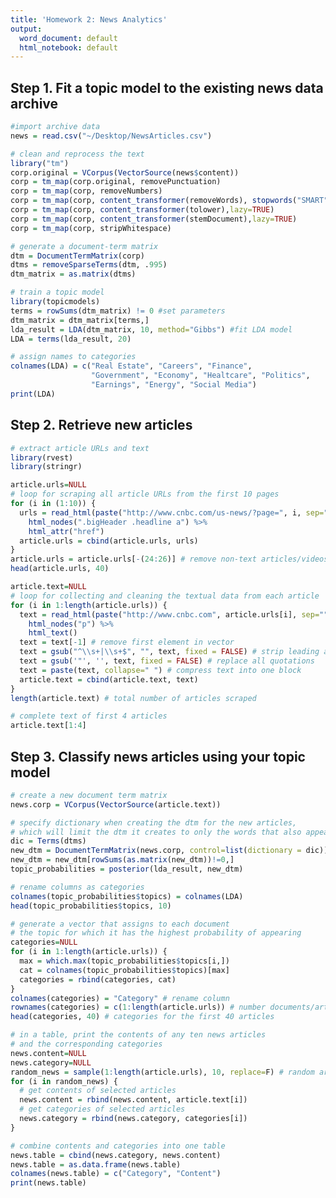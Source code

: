 ```yaml
---
title: 'Homework 2: News Analytics'
output:
  word_document: default
  html_notebook: default
---
```


## Step 1. Fit a topic model to the existing news data archive

```r
#import archive data
news = read.csv("~/Desktop/NewsArticles.csv")
```

```r
# clean and reprocess the text
library("tm")
corp.original = VCorpus(VectorSource(news$content))
corp = tm_map(corp.original, removePunctuation)
corp = tm_map(corp, removeNumbers)
corp = tm_map(corp, content_transformer(removeWords), stopwords("SMART"),lazy=TRUE)
corp = tm_map(corp, content_transformer(tolower),lazy=TRUE)
corp = tm_map(corp, content_transformer(stemDocument),lazy=TRUE)
corp = tm_map(corp, stripWhitespace)
```

```r
# generate a document-term matrix
dtm = DocumentTermMatrix(corp)
dtms = removeSparseTerms(dtm, .995)
dtm_matrix = as.matrix(dtms)
```

```r
# train a topic model
library(topicmodels)
terms = rowSums(dtm_matrix) != 0 #set parameters
dtm_matrix = dtm_matrix[terms,]
lda_result = LDA(dtm_matrix, 10, method="Gibbs") #fit LDA model
LDA = terms(lda_result, 20)
```

```r
# assign names to categories
colnames(LDA) = c("Real Estate", "Careers", "Finance",
                  "Government", "Economy", "Healtcare", "Politics",
                  "Earnings", "Energy", "Social Media")
print(LDA)
```

## Step 2. Retrieve new articles

```r
# extract article URLs and text
library(rvest)
library(stringr)

article.urls=NULL
# loop for scraping all article URLs from the first 10 pages
for (i in (1:10)) {
  urls = read_html(paste("http://www.cnbc.com/us-news/?page=", i, sep="")) %>%
    html_nodes(".bigHeader .headline a") %>%
    html_attr("href")
  article.urls = cbind(article.urls, urls)
}
article.urls = article.urls[-(24:26)] # remove non-text articles/videos
head(article.urls, 40)
```

```r
article.text=NULL
# loop for collecting and cleaning the textual data from each article
for (i in 1:length(article.urls)) {
  text = read_html(paste("http://www.cnbc.com", article.urls[i], sep="")) %>%
    html_nodes("p") %>%
    html_text()
  text = text[-1] # remove first element in vector
  text = gsub("^\\s+|\\s+$", "", text, fixed = FALSE) # strip leading and trailing whitespace
  text = gsub('"', '', text, fixed = FALSE) # replace all quotations
  text = paste(text, collapse=" ") # compress text into one block
  article.text = cbind(article.text, text)
}
length(article.text) # total number of articles scraped
```

```r
# complete text of first 4 articles
article.text[1:4]
```

## Step 3. Classify news articles using your topic model

```r
# create a new document term matrix
news.corp = VCorpus(VectorSource(article.text))

# specify dictionary when creating the dtm for the new articles,
# which will limit the dtm it creates to only the words that also appeared in the archive
dic = Terms(dtms)
new_dtm = DocumentTermMatrix(news.corp, control=list(dictionary = dic))
new_dtm = new_dtm[rowSums(as.matrix(new_dtm))!=0,]
topic_probabilities = posterior(lda_result, new_dtm)
```

```r
# rename columns as categories
colnames(topic_probabilities$topics) = colnames(LDA)
head(topic_probabilities$topics, 10)
```

```r
# generate a vector that assigns to each document
# the topic for which it has the highest probability of appearing
categories=NULL
for (i in 1:length(article.urls)) {
  max = which.max(topic_probabilities$topics[i,])
  cat = colnames(topic_probabilities$topics)[max]
  categories = rbind(categories, cat)
}
colnames(categories) = "Category" # rename column
rownames(categories) = c(1:length(article.urls)) # number documents/articles
head(categories, 40) # categories for the first 40 articles
```

```r
# in a table, print the contents of any ten news articles 
# and the corresponding categories
news.content=NULL
news.category=NULL
random_news = sample(1:length(article.urls), 10, replace=F) # random article generator
for (i in random_news) {
  # get contents of selected articles
  news.content = rbind(news.content, article.text[i])
  # get categories of selected articles
  news.category = rbind(news.category, categories[i])
}
```

```r
# combine contents and categories into one table
news.table = cbind(news.category, news.content)
news.table = as.data.frame(news.table)
colnames(news.table) = c("Category", "Content")
print(news.table)
```


